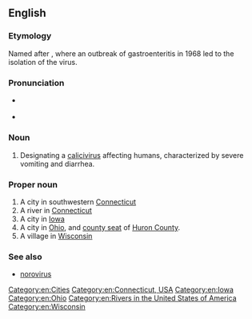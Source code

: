 ==English==

===Etymology===
Named after {{w|Norwalk, Ohio}}, where an outbreak of gastroenteritis in 1968 led to the isolation of the virus.

===Pronunciation===
* {{a|UK}} {{IPA|/ˈnɔː.wɔːk/|lang=en}}
* {{a|US}} {{IPA|/ˈnɔ(ː)ɹ.wɔːk/|lang=en}}

===Noun===
{{en-noun|-}}

# {{lb|en|medicine|virology}} Designating a [[calicivirus]] affecting humans, characterized by severe vomiting and diarrhea.

===Proper noun===
{{en-proper noun}}

# A city in southwestern [[Connecticut]]
# A river in [[Connecticut]]
# A city in [[Iowa]]
# A city in [[Ohio]], and [[county seat]] of [[Huron County]].
# A village in [[Wisconsin]]

===See also===
* [[norovirus]]

[[Category:en:Cities]]
[[Category:en:Connecticut, USA]]
[[Category:en:Iowa]]
[[Category:en:Ohio]]
[[Category:en:Rivers in the United States of America]]
[[Category:en:Wisconsin]]